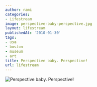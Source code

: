 ```yaml
---
author: rami
categories:
- Lifestream
image: perspective-baby-perspective.jpg
layout: lifestream
publishedAt: '2010-01-30'
tags:
- usa
- boston
- museum
- art
title: Perspective baby. Perspective!
url: lifestream
---
```


![Perspective baby. Perspective!](/assets/images/content/lifestream/perspective-baby-perspective.jpg)